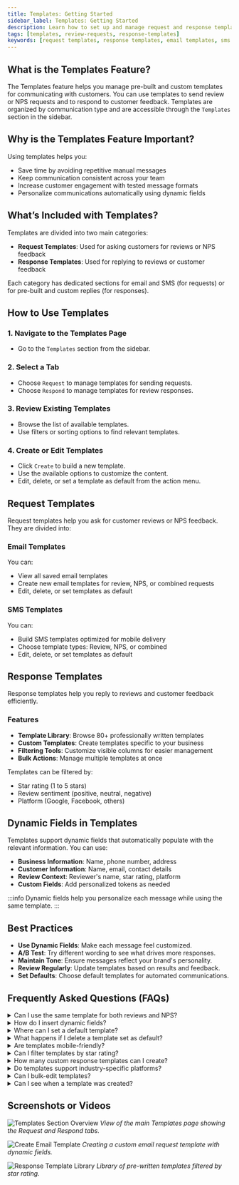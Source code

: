 ```yaml
---
title: Templates: Getting Started
sidebar_label: Templates: Getting Started 
description: Learn how to set up and manage request and response templates for review and NPS communications.
tags: [templates, review-requests, response-templates]
keywords: [request templates, response templates, email templates, sms templates, dynamic fields]
---
```


## What is the Templates Feature?

The Templates feature helps you manage pre-built and custom templates for communicating with customers. You can use templates to send review or NPS requests and to respond to customer feedback. Templates are organized by communication type and are accessible through the `Templates` section in the sidebar.

## Why is the Templates Feature Important?

Using templates helps you:

- Save time by avoiding repetitive manual messages
- Keep communication consistent across your team
- Increase customer engagement with tested message formats
- Personalize communications automatically using dynamic fields

## What’s Included with Templates?

Templates are divided into two main categories:

- **Request Templates**: Used for asking customers for reviews or NPS feedback
- **Response Templates**: Used for replying to reviews or customer feedback

Each category has dedicated sections for email and SMS (for requests) or for pre-built and custom replies (for responses).

## How to Use Templates

### 1. Navigate to the Templates Page

- Go to the `Templates` section from the sidebar.

### 2. Select a Tab

- Choose `Request` to manage templates for sending requests.
- Choose `Respond` to manage templates for review responses.

### 3. Review Existing Templates

- Browse the list of available templates.
- Use filters or sorting options to find relevant templates.

### 4. Create or Edit Templates

- Click `Create` to build a new template.
- Use the available options to customize the content.
- Edit, delete, or set a template as default from the action menu.

## Request Templates

Request templates help you ask for customer reviews or NPS feedback. They are divided into:

### Email Templates

You can:

- View all saved email templates
- Create new email templates for review, NPS, or combined requests
- Edit, delete, or set templates as default

### SMS Templates

You can:

- Build SMS templates optimized for mobile delivery
- Choose template types: Review, NPS, or combined
- Edit, delete, or set templates as default

## Response Templates

Response templates help you reply to reviews and customer feedback efficiently.

### Features

- **Template Library**: Browse 80+ professionally written templates
- **Custom Templates**: Create templates specific to your business
- **Filtering Tools**: Customize visible columns for easier management
- **Bulk Actions**: Manage multiple templates at once

Templates can be filtered by:

- Star rating (1 to 5 stars)
- Review sentiment (positive, neutral, negative)
- Platform (Google, Facebook, others)

## Dynamic Fields in Templates

Templates support dynamic fields that automatically populate with the relevant information. You can use:

- **Business Information**: Name, phone number, address
- **Customer Information**: Name, email, contact details
- **Review Context**: Reviewer's name, star rating, platform
- **Custom Fields**: Add personalized tokens as needed

:::info
Dynamic fields help you personalize each message while using the same template.
:::

## Best Practices

- **Use Dynamic Fields**: Make each message feel customized.
- **A/B Test**: Try different wording to see what drives more responses.
- **Maintain Tone**: Ensure messages reflect your brand's personality.
- **Review Regularly**: Update templates based on results and feedback.
- **Set Defaults**: Choose default templates for automated communications.

## Frequently Asked Questions (FAQs)

<details>
<summary>Can I use the same template for both reviews and NPS?</summary>

Yes. You can create combined templates for both review and NPS requests in both Email and SMS sections.
</details>

<details>
<summary>How do I insert dynamic fields?</summary>

When building a template, use the available dynamic field options to automatically pull in business or customer data.
</details>

<details>
<summary>Where can I set a default template?</summary>

Use the action menu on any template to mark it as the default for that type of communication.
</details>

<details>
<summary>What happens if I delete a template set as default?</summary>

You will need to assign another template as default. The system will prompt you if a default is missing.
</details>

<details>
<summary>Are templates mobile-friendly?</summary>

Yes. SMS templates are automatically optimized for mobile delivery.
</details>

<details>
<summary>Can I filter templates by star rating?</summary>

Yes. Response templates can be filtered by star rating and sentiment.
</details>

<details>
<summary>How many custom response templates can I create?</summary>

There is no limit to the number of custom response templates you can create.
</details>

<details>
<summary>Do templates support industry-specific platforms?</summary>

Yes. Response templates can be used across all supported review platforms.
</details>

<details>
<summary>Can I bulk-edit templates?</summary>

You can manage multiple templates using the table interface, but editing content still requires opening each one individually.
</details>

<details>
<summary>Can I see when a template was created?</summary>

Yes. The template list displays the creation date for each item.
</details>

## Screenshots or Videos

![Templates Section Overview](./img/templates/templates-section-overview.png)
*View of the main Templates page showing the Request and Respond tabs.*

![Create Email Template](./img/templates/create-email-template.png)
*Creating a custom email request template with dynamic fields.*

![Response Template Library](./img/templates/response-template-library.png)
*Library of pre-written templates filtered by star rating.*

